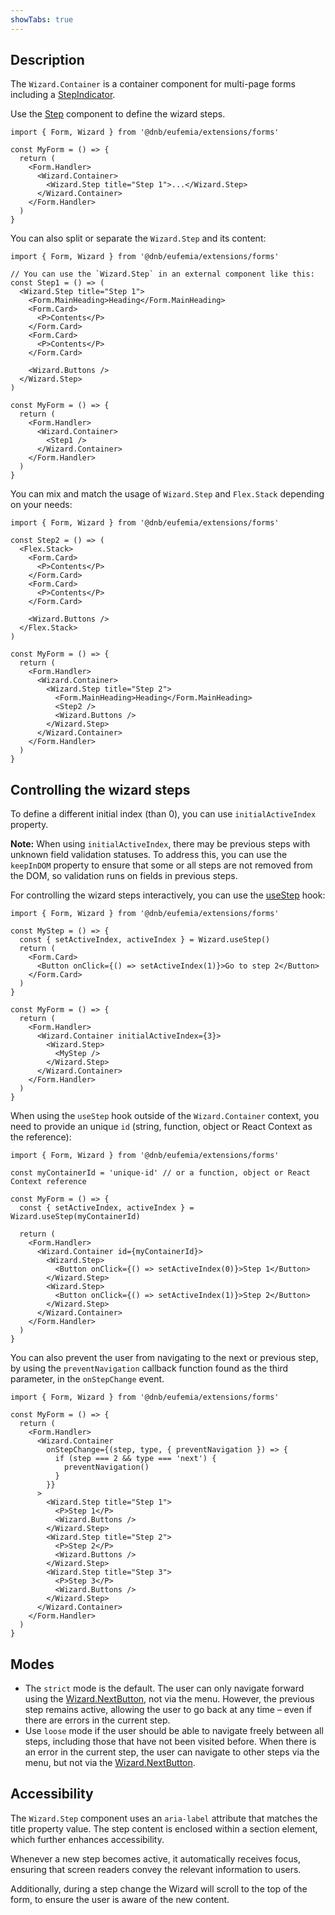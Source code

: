 ```yaml
---
showTabs: true
---
```


## Description

The `Wizard.Container` is a container component for multi-page forms including a [StepIndicator](/uilib/components/step-indicator/).

Use the [Step](/uilib/extensions/forms/Wizard/Step/) component to define the wizard steps.

```tsx
import { Form, Wizard } from '@dnb/eufemia/extensions/forms'

const MyForm = () => {
  return (
    <Form.Handler>
      <Wizard.Container>
        <Wizard.Step title="Step 1">...</Wizard.Step>
      </Wizard.Container>
    </Form.Handler>
  )
}
```

You can also split or separate the `Wizard.Step` and its content:

```tsx
import { Form, Wizard } from '@dnb/eufemia/extensions/forms'

// You can use the `Wizard.Step` in an external component like this:
const Step1 = () => (
  <Wizard.Step title="Step 1">
    <Form.MainHeading>Heading</Form.MainHeading>
    <Form.Card>
      <P>Contents</P>
    </Form.Card>
    <Form.Card>
      <P>Contents</P>
    </Form.Card>

    <Wizard.Buttons />
  </Wizard.Step>
)

const MyForm = () => {
  return (
    <Form.Handler>
      <Wizard.Container>
        <Step1 />
      </Wizard.Container>
    </Form.Handler>
  )
}
```

You can mix and match the usage of `Wizard.Step` and `Flex.Stack` depending on your needs:

```tsx
import { Form, Wizard } from '@dnb/eufemia/extensions/forms'

const Step2 = () => (
  <Flex.Stack>
    <Form.Card>
      <P>Contents</P>
    </Form.Card>
    <Form.Card>
      <P>Contents</P>
    </Form.Card>

    <Wizard.Buttons />
  </Flex.Stack>
)

const MyForm = () => {
  return (
    <Form.Handler>
      <Wizard.Container>
        <Wizard.Step title="Step 2">
          <Form.MainHeading>Heading</Form.MainHeading>
          <Step2 />
          <Wizard.Buttons />
        </Wizard.Step>
      </Wizard.Container>
    </Form.Handler>
  )
}
```

## Controlling the wizard steps

To define a different initial index (than 0), you can use `initialActiveIndex` property.

**Note:** When using `initialActiveIndex`, there may be previous steps with unknown field validation statuses. To address this, you can use the `keepInDOM` property to ensure that some or all steps are not removed from the DOM, so validation runs on fields in previous steps.

For controlling the wizard steps interactively, you can use the [useStep](/uilib/extensions/forms/Wizard/useStep/) hook:

```tsx
import { Form, Wizard } from '@dnb/eufemia/extensions/forms'

const MyStep = () => {
  const { setActiveIndex, activeIndex } = Wizard.useStep()
  return (
    <Form.Card>
      <Button onClick={() => setActiveIndex(1)}>Go to step 2</Button>
    </Form.Card>
  )
}

const MyForm = () => {
  return (
    <Form.Handler>
      <Wizard.Container initialActiveIndex={3}>
        <Wizard.Step>
          <MyStep />
        </Wizard.Step>
      </Wizard.Container>
    </Form.Handler>
  )
}
```

When using the `useStep` hook outside of the `Wizard.Container` context, you need to provide an unique `id` (string, function, object or React Context as the reference):

```tsx
import { Form, Wizard } from '@dnb/eufemia/extensions/forms'

const myContainerId = 'unique-id' // or a function, object or React Context reference

const MyForm = () => {
  const { setActiveIndex, activeIndex } = Wizard.useStep(myContainerId)

  return (
    <Form.Handler>
      <Wizard.Container id={myContainerId}>
        <Wizard.Step>
          <Button onClick={() => setActiveIndex(0)}>Step 1</Button>
        </Wizard.Step>
        <Wizard.Step>
          <Button onClick={() => setActiveIndex(1)}>Step 2</Button>
        </Wizard.Step>
      </Wizard.Container>
    </Form.Handler>
  )
}
```

You can also prevent the user from navigating to the next or previous step, by using the `preventNavigation` callback function found as the third parameter, in the `onStepChange` event.

```tsx
import { Form, Wizard } from '@dnb/eufemia/extensions/forms'

const MyForm = () => {
  return (
    <Form.Handler>
      <Wizard.Container
        onStepChange={(step, type, { preventNavigation }) => {
          if (step === 2 && type === 'next') {
            preventNavigation()
          }
        }}
      >
        <Wizard.Step title="Step 1">
          <P>Step 1</P>
          <Wizard.Buttons />
        </Wizard.Step>
        <Wizard.Step title="Step 2">
          <P>Step 2</P>
          <Wizard.Buttons />
        </Wizard.Step>
        <Wizard.Step title="Step 3">
          <P>Step 3</P>
          <Wizard.Buttons />
        </Wizard.Step>
      </Wizard.Container>
    </Form.Handler>
  )
}
```

## Modes

- The `strict` mode is the default. The user can only navigate forward using the [Wizard.NextButton](/uilib/extensions/forms/Wizard/NextButton/), not via the menu. However, the previous step remains active, allowing the user to go back at any time – even if there are errors in the current step.
- Use `loose` mode if the user should be able to navigate freely between all steps, including those that have not been visited before. When there is an error in the current step, the user can navigate to other steps via the menu, but not via the [Wizard.NextButton](/uilib/extensions/forms/Wizard/NextButton/).

## Accessibility

The `Wizard.Step` component uses an `aria-label` attribute that matches the title property value. The step content is enclosed within a section element, which further enhances accessibility.

Whenever a new step becomes active, it automatically receives focus, ensuring that screen readers convey the relevant information to users.

Additionally, during a step change the Wizard will scroll to the top of the form, to ensure the user is aware of the new content.
